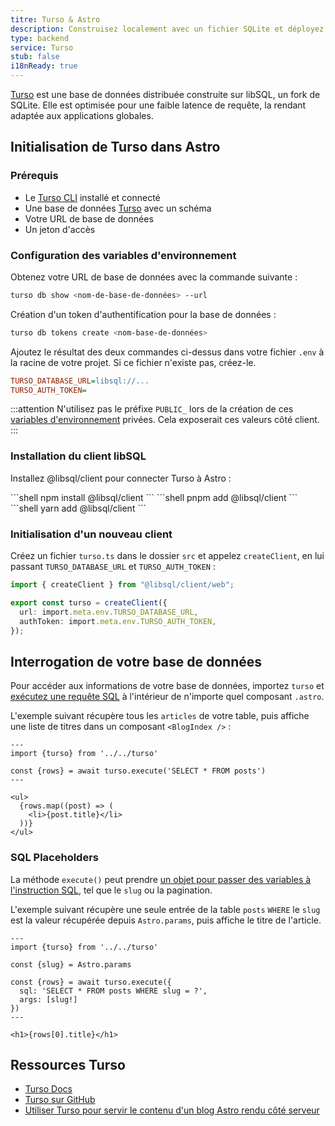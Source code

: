```yaml
---
titre: Turso & Astro
description: Construisez localement avec un fichier SQLite et déployez globalement en utilisant Turso.
type: backend
service: Turso
stub: false
i18nReady: true
---
```


[Turso](https://turso.tech) est une base de données distribuée construite sur libSQL, un fork de SQLite. Elle est optimisée pour une faible latence de requête, la rendant adaptée aux applications globales.

## Initialisation de Turso dans Astro

### Prérequis

- Le [Turso CLI](https://docs.turso.tech/reference/turso-cli) installé et connecté
- Une base de données [Turso](https://turso.tech) avec un schéma
- Votre URL de base de données
- Un jeton d'accès

### Configuration des variables d'environnement

Obtenez votre URL de base de données avec la commande suivante :

```bash
turso db show <nom-de-base-de-données> --url
```

Création d'un token d'authentification pour la base de données : 

```bash
turso db tokens create <nom-base-de-données>
```

Ajoutez le résultat des deux commandes ci-dessus dans votre fichier `.env` à la racine de votre projet. Si ce fichier n'existe pas, créez-le.

```ini title=".env"
TURSO_DATABASE_URL=libsql://...
TURSO_AUTH_TOKEN=
```

:::attention
N'utilisez pas le préfixe `PUBLIC_` lors de la création de ces [variables d'environnement](/fr/guides/environment-variables/) privées. Cela exposerait ces valeurs côté client.
:::

### Installation du client libSQL

Installez @libsql/client pour connecter Turso à Astro :

<PackageManagerTabs>
  <Fragment slot="npm">
    ```shell
    npm install @libsql/client
    ```
  </Fragment>
  <Fragment slot="pnpm">
    ```shell
    pnpm add @libsql/client
    ```
  </Fragment>
  <Fragment slot="yarn">
    ```shell
    yarn add @libsql/client
    ```
  </Fragment>
</PackageManagerTabs>

### Initialisation d'un nouveau client

Créez un fichier `turso.ts` dans le dossier `src` et appelez `createClient`, en lui passant `TURSO_DATABASE_URL` et `TURSO_AUTH_TOKEN` :

```ts title="src/turso.ts"
import { createClient } from "@libsql/client/web";

export const turso = createClient({
  url: import.meta.env.TURSO_DATABASE_URL,
  authToken: import.meta.env.TURSO_AUTH_TOKEN,
});
```

## Interrogation de votre base de données 

Pour accéder aux informations de votre base de données, importez `turso` et [exécutez une requête SQL](https://docs.turso.tech/libsql/client-access/javascript-typescript-sdk#execute-a-single-statement) à l'intérieur de n'importe quel composant `.astro`.

L'exemple suivant récupère tous les `articles` de votre table, puis affiche une liste de titres dans un composant `<BlogIndex />` :

```astro title="src/components/BlogIndex.astro"
---
import {turso} from '../../turso'

const {rows} = await turso.execute('SELECT * FROM posts')
---

<ul>
  {rows.map((post) => (
    <li>{post.title}</li>
  ))}
</ul>
```

### SQL Placeholders

La méthode `execute()` peut prendre [un objet pour passer des variables à l'instruction SQL](https://docs.turso.tech/libsql/client-access/javascript-typescript-sdk#positional-placeholders), tel que le `slug` ou la pagination.

L'exemple suivant récupère une seule entrée de la table `posts` `WHERE` le `slug` est la valeur récupérée depuis `Astro.params`, puis affiche le titre de l'article.

```astro title="src/pages/index.astro"
---
import {turso} from '../../turso'

const {slug} = Astro.params

const {rows} = await turso.execute({
  sql: 'SELECT * FROM posts WHERE slug = ?',
  args: [slug!]
})
---

<h1>{rows[0].title}</h1>
```

## Ressources Turso 

- [Turso Docs](https://docs.turso.tech)
- [Turso sur GitHub](https://github.com/tursodatabase)
- [Utiliser Turso pour servir le contenu d'un blog Astro rendu côté serveur](https://blog.turso.tech/using-turso-to-serve-a-server-side-rendered-astro-blogs-content-58caa6188bd5)
